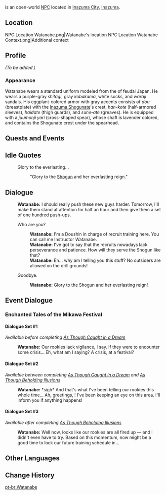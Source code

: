 {{Meta
<!-- Remove this template after adding the missing info -->
|missing_NPC_profile  = yes
}}
{{About|the regular NPC|the event quest NPC|Watanabe (Labyrinth Warriors)}}
{{Character Infobox
|type             = Open-World NPC
|image            = NPC Watanabe.png
|region           = Inazuma
|location         = Inazuma
|affiliation      = Tenryou Commission
|title            = Doushin
}}
{{Lang|'''Watanabe'''|ja=渡辺|ja_rm=Watanabe}} is an open-world [[NPC]] located in [[Inazuma City]], [[Inazuma]].

==Location==
<gallery>
NPC Location Watanabe.png|Watanabe's location
NPC Location Watanabe Context.png|Additional context
</gallery>

==Profile==
<!-- detailed story/lore information goes here -->
''(To be added.)''

===Appearance===
Watanabe wears a standard uniform modeled from the {{Lang|''ashigaru''|ja=足軽}} of feudal Japan. He wears a purple-gray ''shitagi'', gray ''kobakama'', white socks, and ''waraji'' sandals. His eggplant-colored armor with gray accents consists of ''dou'' (breastplate) with the [[Inazuma Shogunate]]'s crest, ''han-kote'' (half-armored sleeves), ''haidate'' (thigh guards), and ''sune-ate'' (greaves). He is equipped with a ''juumonji yari'' (cross-shaped spear), whose shaft is lavender colored, and contains the Shogunate crest under the spearhead.

==Quests and Events==
{{Quests and Events}}

==Idle Quotes==
{{Dialogue Start}}
: {{DIcon|Idle}} Glory to the everlasting...
:: {{A|VO Watanabe 01.ogg}} "Glory to the [[Ei|Shogun]] and her everlasting reign."
{{Dialogue End}}

==Dialogue==
{{Dialogue Start}}
:'''Watanabe:''' I should really push these new guys harder. Tomorrow, I'll make them stand at attention for half an hour and then give them a set of one hundred push-ups.
:{{DIcon}} Who are you?
::'''Watanabe:''' I'm a Doushin in charge of recruit training here. You can call me Instructor Watanabe.
::'''Watanabe:''' I've got to say that the recruits nowadays lack perseverance and patience. How will they serve the Shogun like that?
::'''Watanabe:''' Eh... why am I telling you this stuff? No outsiders are allowed on the drill grounds!
:{{DIcon}} Goodbye.
::'''Watanabe:''' Glory to the Shogun and her everlasting reign!
{{Dialogue End}}

==Event Dialogue==
===Enchanted Tales of the Mikawa Festival===
====Dialogue Set #1====
''Available before completing [[As Though Caught in a Dream]]''
{{Dialogue Start}}
:'''Watanabe:''' Our rookies lack vigilance, I say. If they were to encounter some crisis... Eh, what am I saying? A crisis, at a festival?
{{Dialogue End}}

====Dialogue Set #2====
''Available between completing [[As Though Caught in a Dream]] and [[As Though Beholding Illusions]]''
{{Dialogue Start}}
:'''Watanabe:''' *sigh* And that's what I've been telling our rookies this whole time... Ah, greetings, {{MC|m=sir|f=ma'am}}! I've been keeping an eye on this area. I'll inform you if anything happens!
{{Dialogue End}}

====Dialogue Set #3====
''Available after completing [[As Though Beholding Illusions]]''
{{Dialogue Start}}
:'''Watanabe:''' Well now, looks like our rookies are all fired up &mdash; and I didn't even have to try. Based on this momentum, now might be a good time to lock our future training schedule in...
{{Dialogue End}}

==Other Languages==
{{Other Languages
|default_hidden = 1
|en      = Watanabe
|zhs     = 渡边
|zhs_rm  = Dùbiān
|zht     = 渡邊
|zht_rm  = Dùbiān
|ja      = 渡辺
|ja_rm   = Watanabe
|ko      = //와타나베//
|es      = Watanabe
|fr      = Watanabe
|ru      = Ватанабэ
|th      = Watanabe
|vi      = Watanabe
|de      = Watanabe
|id      = Watanabe
|pt      = Watanabe
|tr      = Watanabe
|it      = Watanabe
}}

==Change History==
{{Change History|2.0}}
<!--
==References==
{{Reflist}}-->

[[pt-br:Watanabe]]